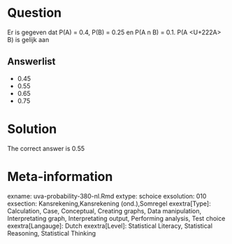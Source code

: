 Question
========

Er is gegeven dat P(A) = 0.4, P(B) = 0.25 en P(A n B) = 0.1. P(A <U+222A> B) is gelijk aan 

Answerlist
----------
* 0.45
* 0.55
* 0.65
* 0.75

Solution
========

The correct answer is  0.55 

Meta-information
================
exname: uva-probability-380-nl.Rmd 
extype: schoice 
exsolution: 010 
exsection: Kansrekening,Kansrekening (ond.),Somregel 
exextra[Type]: Calculation, Case, Conceptual, Creating graphs, Data manipulation, Interpretating graph, Interpretating output, Performing analysis, Test choice 
exextra[Langauge]: Dutch 
exextra[Level]: Statistical Literacy, Statistical Reasoning, Statistical Thinking 
